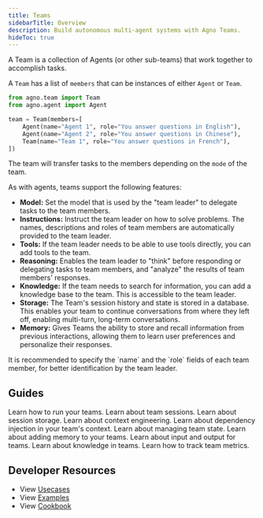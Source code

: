```yaml
---
title: Teams
sidebarTitle: Overview
description: Build autonomous multi-agent systems with Agno Teams.
hideToc: true
---
```


A Team is a collection of Agents (or other sub-teams) that work together to accomplish tasks.

A `Team` has a list of `members` that can be instances of either `Agent` or `Team`.

```python
from agno.team import Team
from agno.agent import Agent

team = Team(members=[
    Agent(name="Agent 1", role="You answer questions in English"),
    Agent(name="Agent 2", role="You answer questions in Chinese"),
    Team(name="Team 1", role="You answer questions in French"),
])
```

The team will transfer tasks to the members depending on the `mode` of the team.

As with agents, teams support the following features:

- **Model:** Set the model that is used by the "team leader" to delegate tasks to the team members.
- **Instructions:** Instruct the team leader on how to solve problems. The names, descriptions and roles of team members are automatically provided to the team leader.
- **Tools:** If the team leader needs to be able to use tools directly, you can add tools to the team.
- **Reasoning:** Enables the team leader to "think" before responding or delegating tasks to team members, and "analyze" the results of team members' responses.
- **Knowledge:** If the team needs to search for information, you can add a knowledge base to the team. This is accessible to the team leader.
- **Storage:** The Team's session history and state is stored in a database. This enables your team to continue conversations from where they left off, enabling multi-turn, long-term conversations.
- **Memory:** Gives Teams the ability to store and recall information from previous interactions, allowing them to learn user preferences and personalize their responses.

<Tip>
  It is recommended to specify the `name` and the `role` fields of each team
  member, for better identification by the team leader.
</Tip>

## Guides

<CardGroup cols={2}>
  <Card
    title="Running your Team"
    icon="user-robot"
    iconType="duotone"
    href="/concepts/teams/run"
  >
    Learn how to run your teams.
  </Card>
  <Card
    title="Team Sessions"
    icon="comments"
    iconType="duotone"
    href="/concepts/teams/sessions"
  >
    Learn about team sessions.
  </Card>
  <Card
    title="Team Storage"
    icon="database"
    iconType="duotone"
    href="/concepts/teams/storage"
  >
    Learn about session storage.
  </Card>
  <Card
    title="Context Engineering"
    icon="file-lines"
    iconType="duotone"
    href="/concepts/teams/context"
  >
    Learn about context engineering.
  </Card>
  <Card
    title="Dependencies"
    icon="brackets-curly"
    iconType="duotone"
    href="/concepts/teams/dependencies"
  >
    Learn about dependency injection in your team's context.
  </Card>
  <Card
    title="Team State"
    icon="crystal-ball"
    iconType="duotone"
    href="/concepts/teams/state"
  >
    Learn about managing team state.
  </Card>
  <Card
    title="Memory"
    icon="head-side-brain"
    iconType="duotone"
    href="/concepts/teams/memory"
  >
    Learn about adding memory to your teams.
  </Card>
  <Card
    title="Input & Output"
    icon="fire"
    iconType="duotone"
    href="/concepts/teams/input-output"
  >
    Learn about input and output for teams.
  </Card>
  <Card
    title="Knowledge"
    icon="books"
    iconType="duotone"
    href="/concepts/teams/knowledge"
  >
    Learn about knowledge in teams.
  </Card>
  <Card
    title="Team Metrics"
    icon="chart-line"
    iconType="duotone"
    href="/concepts/teams/metrics"
  >
    Learn how to track team metrics.
  </Card>
</CardGroup>

## Developer Resources

- View [Usecases](/examples/use-cases/teams/)
- View [Examples](/examples/concepts/teams/)
- View [Cookbook](https://github.com/agno-agi/agno/tree/main/cookbook/teams/README.md)
